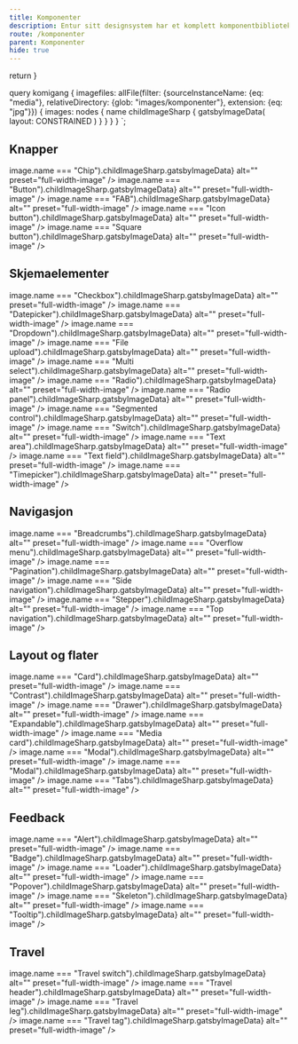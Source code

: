 ```yaml
---
title: Komponenter
description: Entur sitt designsystem har et komplett komponentbibliotek, som lar deg lage brukergrensesnitt på en rask og universelt utformet måte.
route: /komponenter
parent: Komponenter
hide: true
---
```



  return <SEO title={props.pageContext.frontmatter.title} description={props.pageContext.frontmatter.description} pathname={props.pageContext.frontmatter.route} />
}

query komigang {
  imagefiles: allFile(filter: {sourceInstanceName: {eq: "media"}, relativeDirectory: {glob: "images/komponenter"}, extension: {eq: "jpg"}}) {
    images: nodes {
      name
      childImageSharp {
         gatsbyImageData(
          layout: CONSTRAINED
        )
      }
    }
  }
}
`;



<PageHeader category="Introduksjon"></PageHeader>

## Knapper

<GridContainer spacing="large">
  <ComponentPreview
    title="Chips"
    description="Små avrundede knapper som eksisterer i ulike typer: action chip, choice chip, filter chip og tagchip."
    to="/komponenter/skjemaelementer/chip"
  >
  <ImageDisplay
    imgSource={props.data.imagefiles.images.find(image => image.name === "Chip").childImageSharp.gatsbyImageData}
    alt=""
    preset="full-width-image"
  />
  </ComponentPreview>
  <ComponentPreview
    title="Button"
    description="Knapper lar brukerne gjøre handlinger og ta valg med et klikk. Knapper finnes i flere varianter og størrelser."
    to="/komponenter/knapper/button"
  >
  <ImageDisplay
    imgSource={props.data.imagefiles.images.find(image => image.name === "Button").childImageSharp.gatsbyImageData}
    alt=""
    preset="full-width-image"
  />
  </ComponentPreview>
  <ComponentPreview
    title="FAB"
    description="Flytende handlingsknapp i en sirkulær form. Finnes med kun ikon eller i en bredere variant med tekst i tillegg."
    to="/komponenter/knapper/flytende-knapper"
  >
  <ImageDisplay
    imgSource={props.data.imagefiles.images.find(image => image.name === "FAB").childImageSharp.gatsbyImageData}
    alt=""
    preset="full-width-image"
  />
  </ComponentPreview>
  <ComponentPreview
    title="Icon Button"
    description="Ikonknapper har bare et ikon uten label og lar brukerne gjøre handlinger og ta valg med et enkelt klikk."
    to="/komponenter/knapper/ikon-knapper"
  >
  <ImageDisplay
    imgSource={props.data.imagefiles.images.find(image => image.name === "Icon button").childImageSharp.gatsbyImageData}
    alt=""
    preset="full-width-image"
  />
  </ComponentPreview>
  <ComponentPreview
    title="Square Button"
    description="Kvadratiske knapper består av et ikon og en valgfri tilhørende label til høyre eller venstre for knappen."
    to="/komponenter/knapper/square-button"
  >
  <ImageDisplay
    imgSource={props.data.imagefiles.images.find(image => image.name === "Square button").childImageSharp.gatsbyImageData}
    alt=""
    preset="full-width-image"
  />
  </ComponentPreview>
</GridContainer>

## Skjemaelementer

<GridContainer spacing="large">
  <ComponentPreview
    title="Checkbox"
    description="Checkbox lar brukerne velge ett eller flere alternativer fra en liste over valg."
    to="/komponenter/skjemaelementer/checkbox"
  >
  <ImageDisplay
    imgSource={props.data.imagefiles.images.find(image => image.name === "Checkbox").childImageSharp.gatsbyImageData}
    alt=""
    preset="full-width-image"
  />
  </ComponentPreview>
  <ComponentPreview
    title="Datepicker"
    description="Datepicker og Native Datepicker er komponenter for å velge dato."
    to="/komponenter/skjemaelementer/datepicker"
  >
  <ImageDisplay
    imgSource={props.data.imagefiles.images.find(image => image.name === "Datepicker").childImageSharp.gatsbyImageData}
    alt=""
    preset="full-width-image"
  />
  </ComponentPreview>
  <ComponentPreview
    title="Dropdown"
    description="Dropdown presenterer en liste over alternativer som kan brukes til å filtrere eller sortere eksisterende innhold."
    to="/komponenter/skjemaelementer/dropdown"
  >
  <ImageDisplay
    imgSource={props.data.imagefiles.images.find(image => image.name === "Dropdown").childImageSharp.gatsbyImageData}
    alt=""
    preset="full-width-image"
  />
  </ComponentPreview>
  <ComponentPreview
    title="File upload"
    description="Filopplaster brukes for å velge en eller flere filer som skal lastes opp til et bestemt sted."
    to="/komponenter/skjemaelementer/fileupload"
  >
  <ImageDisplay
    imgSource={props.data.imagefiles.images.find(image => image.name === "File upload").childImageSharp.gatsbyImageData}
    alt=""
    preset="full-width-image"
  />
  </ComponentPreview>
  <ComponentPreview
    title="Multi select"
    description="Multi select brukes for å velge opp til flere elementer til filtrering eller sortering i en liste."
    to="/komponenter/skjemaelementer/multi-select"
  >
  <ImageDisplay
    imgSource={props.data.imagefiles.images.find(image => image.name === "Multi select").childImageSharp.gatsbyImageData}
    alt=""
    preset="full-width-image"
  />
  </ComponentPreview>
  <ComponentPreview
    title="Radio"
    description="Radio buttons lar brukerne velge kun ett alternativ fra en liste over valg."
    to="/komponenter/skjemaelementer/radio-button"
  >
  <ImageDisplay
    imgSource={props.data.imagefiles.images.find(image => image.name === "Radio").childImageSharp.gatsbyImageData}
    alt=""
    preset="full-width-image"
  />
  </ComponentPreview>
  <ComponentPreview
    title="Radio panel"
    description="Fungerer som radio button, men med en større trykkflate, og muligheter for å vise ekstra informasjon."
    to="/komponenter/skjemaelementer/radio-panel"
  >
  <ImageDisplay
    imgSource={props.data.imagefiles.images.find(image => image.name === "Radio panel").childImageSharp.gatsbyImageData}
    alt=""
    preset="full-width-image"
  />
  </ComponentPreview>
  <ComponentPreview
    title="Segmented control"
    description="Segmented controls tilbyr nært beslektede valg som påvirker et objekt, en tilstand eller en visning."
    to="/komponenter/skjemaelementer/segmented-control"
  >
    <ImageDisplay
    imgSource={props.data.imagefiles.images.find(image => image.name === "Segmented control").childImageSharp.gatsbyImageData}
    alt=""
    preset="full-width-image"
  />
  </ComponentPreview>
  <ComponentPreview
    title="Switch"
    description="Switch fungerer som en fysisk bryter for å slå på eller av en funksjon."
    to="/komponenter/skjemaelementer/switch"
  >
  <ImageDisplay
    imgSource={props.data.imagefiles.images.find(image => image.name === "Switch").childImageSharp.gatsbyImageData}
    alt=""
    preset="full-width-image"
  />
  </ComponentPreview>
  <ComponentPreview
    title="Text area"
    description="Text area brukes til å fylle inn lengre tekstinnhold som strekker seg over flere linjer."
    to="/komponenter/skjemaelementer/textarea"
  >
  <ImageDisplay
    imgSource={props.data.imagefiles.images.find(image => image.name === "Text area").childImageSharp.gatsbyImageData}
    alt=""
    preset="full-width-image"
  />
  </ComponentPreview>
  <ComponentPreview
    title="Text field"
    description="Text field brukes til å skrive inn eller redigere kortfattet tekst."
    to="/komponenter/skjemaelementer/textfield"
  >
  <ImageDisplay
    imgSource={props.data.imagefiles.images.find(image => image.name === "Text field").childImageSharp.gatsbyImageData}
    alt=""
    preset="full-width-image"
  />
  </ComponentPreview>
  <ComponentPreview
    title="Timepicker"
    description="Timepicker er en komponent for å velge et tidspunkt."
    to="/komponenter/skjemaelementer/timepicker"
  >
  <ImageDisplay
    imgSource={props.data.imagefiles.images.find(image => image.name === "Timepicker").childImageSharp.gatsbyImageData}
    alt=""
    preset="full-width-image"
  />
  </ComponentPreview>
</GridContainer>

## Navigasjon

<GridContainer spacing="large">
  <ComponentPreview
    title="Breadcrumbs"
    description="Breadcrumbs brukes for å vise hvor man er i navigasjonshierarkiet."
    to="/komponenter/navigasjon/breadcrumbs"
  >
  <ImageDisplay
    imgSource={props.data.imagefiles.images.find(image => image.name === "Breadcrumbs").childImageSharp.gatsbyImageData}
    alt=""
    preset="full-width-image"
  />
  </ComponentPreview>
  <ComponentPreview
    title="Overflow menu"
    description="Overflow menu består av en ikonknapp som viser en liste over handlinger når man klikker på den."
    to="/komponenter/navigasjon/overflow-menu"
  >
  <ImageDisplay
    imgSource={props.data.imagefiles.images.find(image => image.name === "Overflow menu").childImageSharp.gatsbyImageData}
    alt=""
    preset="full-width-image"
  />
  </ComponentPreview>
  <ComponentPreview
    title="Pagination"
    description="Pagination brukes for å fordele innhold på over flere sider, for å unngå for mange elementer i samme visning."
    to="/komponenter/navigasjon/pagination"
  >
  <ImageDisplay
    imgSource={props.data.imagefiles.images.find(image => image.name === "Pagination").childImageSharp.gatsbyImageData}
    alt=""
    preset="full-width-image"
  />
  </ComponentPreview>
  <ComponentPreview
    title="Side navigation"
    description="Side navigation brukes som en global meny for å vise et navigasjons-hierarki med ett eller to nivåer."
    to="/komponenter/navigasjon/side-navigation"
  >
      <ImageDisplay
    imgSource={props.data.imagefiles.images.find(image => image.name === "Side navigation").childImageSharp.gatsbyImageData}
    alt=""
    preset="full-width-image"
  />
  </ComponentPreview>
  <ComponentPreview
    title="Stepper"
    description="En stepper viser fremdriften gjennom en stegvis prosess."
    to="/komponenter/navigasjon/stepper"
  >
  <ImageDisplay
    imgSource={props.data.imagefiles.images.find(image => image.name === "Stepper").childImageSharp.gatsbyImageData}
    alt=""
    preset="full-width-image"
  />
  </ComponentPreview>
  <ComponentPreview
    title="Top navigation"
    description="Top navigation brukes som en global navigasjonsmeny som ligger horisontalt på toppen i grensesnittet."
    to="/komponenter/navigasjon/top-navigation"
  >
  <ImageDisplay
    imgSource={props.data.imagefiles.images.find(image => image.name === "Top navigation").childImageSharp.gatsbyImageData}
    alt=""
    preset="full-width-image"
  />
  </ComponentPreview>
</GridContainer>

## Layout og flater

<GridContainer spacing="large">
  <ComponentPreview
    title="Card"
    description="Cards er bokser som viser innhold og handlinger om et emne som man ønsker å fremheve på en side."
    to="/komponenter/layout-og-flater/card"
  >
  <ImageDisplay
    imgSource={props.data.imagefiles.images.find(image => image.name === "Card").childImageSharp.gatsbyImageData}
    alt=""
    preset="full-width-image"
  />
  </ComponentPreview>
  <ComponentPreview
    title="Contrast"
    description="Contrast er en invertert versjon av profilen vår og kan brukes til å skape et visuelt hierarki på siden."
    to="/komponenter/layout-og-flater/contrast"
  >
  <ImageDisplay
    imgSource={props.data.imagefiles.images.find(image => image.name === "Contrast").childImageSharp.gatsbyImageData}
    alt=""
    preset="full-width-image"
  />
  </ComponentPreview>
  <ComponentPreview
    title="Drawer"
    description="Drawer er et panel som glir inn fra siden. Benyttes til å gi tilleggsinformasjon, uten å avbryte flyten."
    to="/komponenter/layout-og-flater/drawer"
  >
  <ImageDisplay
    imgSource={props.data.imagefiles.images.find(image => image.name === "Drawer").childImageSharp.gatsbyImageData}
    alt=""
    preset="full-width-image"
  />
  </ComponentPreview>
  <ComponentPreview
    title="Expandable"
    description="Expandables er komponenter for å kollapse og ekspandere innhold."
    to="/komponenter/layout-og-flater/expandable"
  >
  <ImageDisplay
    imgSource={props.data.imagefiles.images.find(image => image.name === "Expandable").childImageSharp.gatsbyImageData}
    alt=""
    preset="full-width-image"
  />
  </ComponentPreview>
  <ComponentPreview
    title="Media card"
    description="Media card gir et kort sammendrag av innhold og støtter video, bilde eller grafikk."
    to="/komponenter/layout-og-flater/media-card"
  >
  <ImageDisplay
    imgSource={props.data.imagefiles.images.find(image => image.name === "Media card").childImageSharp.gatsbyImageData}
    alt=""
    preset="full-width-image"
  />
  </ComponentPreview>
  <ComponentPreview
    title="Modal"
    description="Modal er et vindu som legger seg over og toner ned øvrig innhold på siden, og tilbyr fokus på spørsmål eller info."
    to="/komponenter/layout-og-flater/modal"
  >
  <ImageDisplay
    imgSource={props.data.imagefiles.images.find(image => image.name === "Modal").childImageSharp.gatsbyImageData}
    alt=""
    preset="full-width-image"
  />
  </ComponentPreview>
  <ComponentPreview
    title="Table"
    description="Tables brukes for å vise frem strukturert datasett på tvers av rader og kolonner."
    to="/komponenter/layout-og-flater/table"
  >
  <ImageDisplay
    imgSource={props.data.imagefiles.images.find(image => image.name === "Modal").childImageSharp.gatsbyImageData}
    alt=""
    preset="full-width-image"
  />
  </ComponentPreview>
  <ComponentPreview
    title="Tabs"
    description="Tabs brukes til å organisere og gruppere informasjon, og kan benyttes som lokal navigasjon på en side."
    to="/komponenter/layout-og-flater/tabs"
  >
  <ImageDisplay
    imgSource={props.data.imagefiles.images.find(image => image.name === "Tabs").childImageSharp.gatsbyImageData}
    alt=""
    preset="full-width-image"
  />
  </ComponentPreview>
</GridContainer>

## Feedback

<GridContainer spacing="large">
  <ComponentPreview
    title="Alert"
    description="Alert brukes til å gi varsel om en handling eller for å fremheve viktig info som brukeren bør ta stilling til."
    to="/komponenter/feedback/alert"
  >
  <ImageDisplay
    imgSource={props.data.imagefiles.images.find(image => image.name === "Alert").childImageSharp.gatsbyImageData}
    alt=""
    preset="full-width-image"
  />
  </ComponentPreview>
  <ComponentPreview
    title="Badge"
    description="Badge er en visuell indikator som brukes til å varsle status til et element eller for å kategorisere et innhold."
    to="/komponenter/feedback/badge"
  >
  <ImageDisplay
    imgSource={props.data.imagefiles.images.find(image => image.name === "Badge").childImageSharp.gatsbyImageData}
    alt=""
    preset="full-width-image"
  />
  </ComponentPreview>
  <ComponentPreview
    title="Loader"
    description="Loader er en visuell tilbakemelding som indikerer at lasting av innhold og data er i prosess."
    to="/komponenter/feedback/loader"
  >
  <ImageDisplay
    imgSource={props.data.imagefiles.images.find(image => image.name === "Loader").childImageSharp.gatsbyImageData}
    alt=""
    preset="full-width-image"
  />
  </ComponentPreview>
  <ComponentPreview
    title="Popover"
    description="Popover er en boks med tilleggsinformasjon eller valg, som legger seg over annet innhold."
    to="/komponenter/feedback/popover"
  >
 <ImageDisplay
    imgSource={props.data.imagefiles.images.find(image => image.name === "Popover").childImageSharp.gatsbyImageData}
    alt=""
    preset="full-width-image"
  />
  </ComponentPreview>
  <ComponentPreview
    title="Skeleton"
    description="Skeleton er en placeholder som indikerer at deler av innholdet er i ferd med å laste inn."
    to="/komponenter/feedback/skeleton"
  >
  <ImageDisplay
    imgSource={props.data.imagefiles.images.find(image => image.name === "Skeleton").childImageSharp.gatsbyImageData}
    alt=""
    preset="full-width-image"
  />
  </ComponentPreview>
  <ComponentPreview
    title="Tooltip"
    description="Tooltip brukes for å beskrive eller gi tilleggsinformasjon ved hover eller fokus på elementet."
    to="/komponenter/feedback/tooltip"
  >
  <ImageDisplay
    imgSource={props.data.imagefiles.images.find(image => image.name === "Tooltip").childImageSharp.gatsbyImageData}
    alt=""
    preset="full-width-image"
  />
  </ComponentPreview>
</GridContainer>

## Travel

<GridContainer spacing="large">
  <ComponentPreview
    title="Travel switch"
    description="Travel Switch er en variant av switch som brukes til filtrering av transportmidler."
    to="/komponenter/reise/travelswitch"
  >
  <ImageDisplay
    imgSource={props.data.imagefiles.images.find(image => image.name === "Travel switch").childImageSharp.gatsbyImageData}
    alt=""
    preset="full-width-image"
  />
  </ComponentPreview>
  <ComponentPreview
    title="Travel header"
    description="Travel header presenterer destinasjonene som man reiser fra og til. "
    to="/komponenter/reise/travelheader"
  >
  <ImageDisplay
    imgSource={props.data.imagefiles.images.find(image => image.name === "Travel header").childImageSharp.gatsbyImageData}
    alt=""
    preset="full-width-image"
  />
  </ComponentPreview>
  <ComponentPreview
    title="Travel leg"
    description="Travel leg benyttes til å visualisere reisestrekningen mellom to destinasjoner."
    to="/komponenter/reise/travel-leg"
  >
  <ImageDisplay
    imgSource={props.data.imagefiles.images.find(image => image.name === "Travel leg").childImageSharp.gatsbyImageData}
    alt=""
    preset="full-width-image"
  />
  </ComponentPreview>
  <ComponentPreview
    title="Travel tag"
    description="Travel tag brukes til å opplyse om transportmiddel og linjenummer til en avgang."
    to="/komponenter/reise/traveltag"
  >
  <ImageDisplay
    imgSource={props.data.imagefiles.images.find(image => image.name === "Travel tag").childImageSharp.gatsbyImageData}
    alt=""
    preset="full-width-image"
  />
  </ComponentPreview>
</GridContainer>

